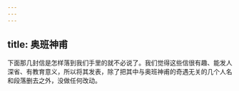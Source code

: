 ```yaml
---
---
---
```

title: 奥班神甫
---




下面那几封信是怎样落到我们手里的就不必说了。我们觉得这些信很有趣、能发人深省、有教育意义，所以将其发表，除了把其中与奥班神甫的奇遇无关的几个人名和段落删去之外，没做任何改动。